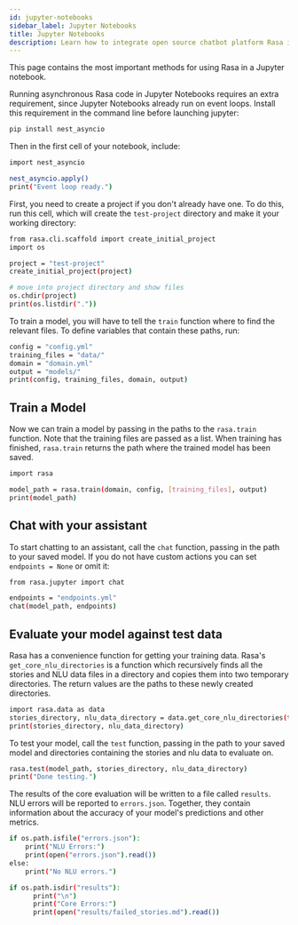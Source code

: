 ```yaml
---
id: jupyter-notebooks
sidebar_label: Jupyter Notebooks
title: Jupyter Notebooks
description: Learn how to integrate open source chatbot platform Rasa into Jupyter notebooks, alongside all your machine learning code.
---
```


This page contains the most important methods for using Rasa in a Jupyter notebook.

Running asynchronous Rasa code in Jupyter Notebooks requires an extra requirement,
since Jupyter Notebooks already run on event loops. Install this requirement in
the command line before launching jupyter:

```bash
pip install nest_asyncio
```

Then in the first cell of your notebook, include:

```bash
import nest_asyncio

nest_asyncio.apply()
print("Event loop ready.")
```
First, you need to create a project if you don't already have one.
To do this, run this cell, which will create the `test-project` directory and make it
your working directory:

```bash
from rasa.cli.scaffold import create_initial_project
import os

project = "test-project"
create_initial_project(project)

# move into project directory and show files
os.chdir(project)
print(os.listdir("."))
```
To train a model, you will have to tell the `train` function
where to find the relevant files.
To define variables that contain these paths, run:

```bash
config = "config.yml"
training_files = "data/"
domain = "domain.yml"
output = "models/"
print(config, training_files, domain, output)
```
## Train a Model

Now we can train a model by passing in the paths to the `rasa.train` function.
Note that the training files are passed as a list.
When training has finished, `rasa.train` returns the path where the trained model has been saved.

```bash
import rasa

model_path = rasa.train(domain, config, [training_files], output)
print(model_path)
```
## Chat with your assistant

To start chatting to an assistant, call the `chat` function, passing
in the path to your saved model. If you do not have custom actions you can set `endpoints = None` or omit it:

```bash
from rasa.jupyter import chat

endpoints = "endpoints.yml"
chat(model_path, endpoints)
```
## Evaluate your model against test data

Rasa has a convenience function for getting your training data.
Rasa's `get_core_nlu_directories` is a function which
recursively finds all the stories and NLU data files in a directory
and copies them into two temporary directories.
The return values are the paths to these newly created directories.

```bash
import rasa.data as data
stories_directory, nlu_data_directory = data.get_core_nlu_directories(training_files)
print(stories_directory, nlu_data_directory)
```
To test your model, call the `test` function, passing in the path
to your saved model and directories containing the stories and nlu data
to evaluate on.

```bash
rasa.test(model_path, stories_directory, nlu_data_directory)
print("Done testing.")
```
The results of the core evaluation will be written to a file called `results`.
NLU errors will be reported to `errors.json`.
Together, they contain information about the accuracy of your model's
predictions and other metrics.

```bash
if os.path.isfile("errors.json"):
    print("NLU Errors:")
    print(open("errors.json").read())
else:
    print("No NLU errors.")

if os.path.isdir("results"):
      print("\n")
      print("Core Errors:")
      print(open("results/failed_stories.md").read())
```
